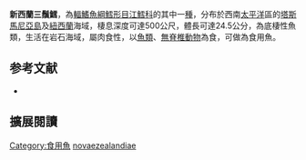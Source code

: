 {{Speciesbox
| image = 
| image_width = 250px
| image_caption = 
| status = NE
| status_system = IUCN3.1
| genus = Gaidropsarus
| species = novaezealandiae
| authority = [[Hector|Hector]], 1874
| synonyms = *''Gaidropsarus novaezelandiae''<br /><small>Hector, 1874</small>
*''Motella novae zealandiae''<br /><small>Hector, 1874</small>
*''Motella novaezealandiae''<br /><small>Hector, 1874</small>
}}
'''新西蘭三鬚鱈'''，為[[輻鰭魚綱|輻鰭魚綱]][[鱈形目|鱈形目]][[江鱈科|江鱈科]]的其中一[[種|種]]，分布於西南[[太平洋|太平洋]]區的[[塔斯馬尼亞島|塔斯馬尼亞島]]及[[紐西蘭|紐西蘭]]海域，棲息深度可達500公尺，體長可達24.5公分，為底棲性魚類，生活在岩石海域，屬肉食性，以[[魚類|魚類]]、[[無脊椎動物|無脊椎動物]]為食，可做為食用魚。

== 参考文献 ==
{{reflist}}
*{{FishBase_species|genus=Gaidropsarus|species=novaezealandiae|year=2012|month=7}}

== 擴展閱讀 == 
{{refbegin}}
{{wikispecies-inline|Gaidropsarus novaezealandiae|新西蘭三鬚鱈}}
{{refend}}
{{Taxonbar|from=Q520497}}

[[Category:食用魚|Category:食用魚]]
[[Category:三鬚鱈屬|novaezealandiae]]


{{魚類小作品}}